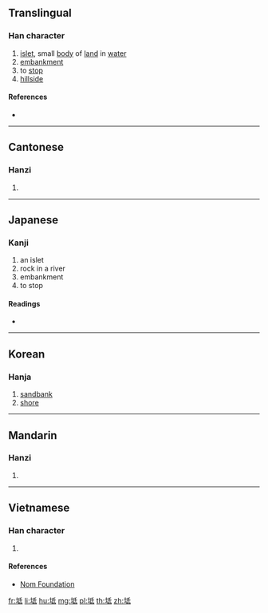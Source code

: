 ==Translingual==

===Han character===
{{Han char|rn=32|rad=土|as=05|sn=8|four=42140|canj=GHPM,GHVI|ids=⿰土氐}}

# [[islet]], small [[body]] of [[land]] in [[water]]
# [[embankment]]
# to [[stop]]
# [[hillside]]

====References====
* {{Han ref|kx=0227.050|dkj=05001|dj=0462.220|hdz=10433.100|uh=577B|ud=22395|bh=CBFB|bd=52219}}

----

==Cantonese==

===Hanzi===
{{yue-hanzi|jyut=[[ci4]], [[dai2]]|y=chi4, dai2}}

# {{defn|lang=yue|sort=土05}}

----

==Japanese==

===Kanji===
{{ja-kanji|grade=|rs=土05}}

# an islet
# rock in a river
# embankment
# to stop

====Readings====
* {{ja-readings|on=[[ち]] (chi), [[し]] (shi), [[てい]] (tei), [[たい]] (tai)|kun=[[なぎさ]] (nagisa), [[さか]] (saka), [[にわ]] (niwa), [[とまる]] (tomaru)}}

----

==Korean==

===Hanja===
{{ko-hanja|hangeul=[[지]], [[저]]|rv=ji, jeo|y=ci, ce|mr=chi, chŏ}}

# [[sandbank]]
# [[shore]]

----

==Mandarin==

===Hanzi===
{{cmn-hanzi|pin=[[chí]] ([[chi2]]), [[dǐ]] ([[di3]])|wg=ch'ih<sup>2</sup>, ti<sup>3</sup>}}

# {{defn|lang=cmn|sort=土05}}

----

==Vietnamese==

===Han character===
{{vi-hantu|[[đế]]|rs=土05}}

# {{defn|lang=vi|sort=土05}}

====References====
* [http://nomfoundation.org/common/nom_details.php?codepoint=577b Nom Foundation]

[[fr:坻]]
[[li:坻]]
[[hu:坻]]
[[mg:坻]]
[[pl:坻]]
[[th:坻]]
[[zh:坻]]